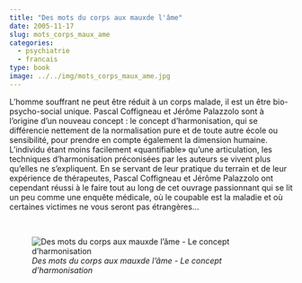 ```yaml
---
title: "Des mots du corps aux mauxde l'âme"
date: 2005-11-17
slug: mots_corps_maux_ame
categories:
  - psychiatrie
  - francais
type: book
image: ../../img/mots_corps_maux_ame.jpg
---
```


L'homme souffrant ne peut être réduit à un corps malade, il est un être bio-psycho-social unique.
Pascal Coffigneau et Jérôme Palazzolo sont à l'origine d'un nouveau concept : le concept d'harmonisation, qui se différencie nettement de la normalisation pure et de toute autre école ou sensibilité, pour prendre en compte également la dimension humaine.
L'individu étant moins facilement «quantifiable» qu'une articulation, les techniques d'harmonisation préconisées par les auteurs se vivent plus qu'elles ne s'expliquent.
En se servant de leur pratique du terrain et de leur expérience de thérapeutes, Pascal Coffigneau et Jérôme Palazzolo ont cependant réussi à le faire tout au long de cet ouvrage passionnant qui se lit un peu comme une enquête médicale, où le coupable est la maladie et où certaines victimes ne vous seront pas étrangères...

<br>

![_Des mots du corps aux mauxde l'âme - Le concept d'harmonisation_](../../img/mots_corps_maux_ame.jpg)
